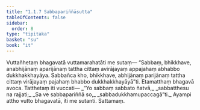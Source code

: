 ```yaml
---
title: "1.1.7 Sabbapariññāsutta"
tableOfContents: false
sidebar:
  order: 8
type: "tipitaka"
basket: "su"
book: "it"
---
```



<DynamicBreadcrumb />

<Division number="7" book="it">

<Paragraph number="32" book="it">
Vuttañhetaṃ bhagavatā vuttamarahatāti me sutaṃ—
</Paragraph>

<Paragraph number="33" book="it">
“Sabbaṃ, bhikkhave, anabhijānaṃ aparijānaṃ tattha cittaṃ avirājayaṃ appajahaṃ abhabbo dukkhakkhayāya. Sabbañca kho, bhikkhave, abhijānaṃ parijānaṃ tattha cittaṃ virājayaṃ pajahaṃ bhabbo dukkhakkhayāyā”ti. Etamatthaṃ bhagavā avoca. Tatthetaṃ iti vuccati—
</Paragraph>

<Paragraph number="34" type="verses" book="it">
_“Yo sabbaṃ sabbato ñatvā,_  
_sabbatthesu na rajjati;_  
_Sa ve sabbapariññā so,_  
_sabbadukkhamupaccagā”ti._  

</Paragraph>

<Paragraph number="35" book="it">
Ayampi attho vutto bhagavatā, iti me sutanti.

</Paragraph>
</Division>

<Paragraph number="36" type="center" book="it">
Sattamaṃ.
</Paragraph>